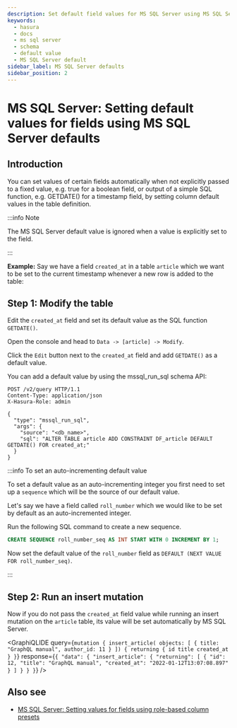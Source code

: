 ```yaml
---
description: Set default field values for MS SQL Server using MS SQL Server defaults in Hasura
keywords:
  - hasura
  - docs
  - ms sql server
  - schema
  - default value
  - MS SQL Server default
sidebar_label: MS SQL Server defaults
sidebar_position: 2
---
```



# MS SQL Server: Setting default values for fields using MS SQL Server defaults

## Introduction

You can set values of certain fields automatically when not explicitly passed to a fixed value, e.g. true for a boolean
field, or output of a simple SQL function, e.g. GETDATE() for a timestamp field, by setting column default values in the
table definition.

:::info Note

The MS SQL Server default value is ignored when a value is explicitly set to the field.

:::

**Example:** Say we have a field `created_at` in a table `article` which we want to be set to the current timestamp
whenever a new row is added to the table:

## Step 1: Modify the table

Edit the `created_at` field and set its default value as the SQL function `GETDATE()`.

<Tabs className="api-tabs">
<TabItem value="console" label="Console">

Open the console and head to `Data -> [article] -> Modify`.

Click the `Edit` button next to the `created_at` field and add `GETDATE()` as a default value.

<Thumbnail
  src='/img/graphql/core/schema/mssql-add-default-value.png'
  alt='Modify the table in the console'
  width='800px'
/>

</TabItem>
<TabItem value="api" label="API">

You can add a default value by using the mssql_run_sql schema API:

```http
POST /v2/query HTTP/1.1
Content-Type: application/json
X-Hasura-Role: admin

{
  "type": "mssql_run_sql",
  "args": {
    "source": "<db_name>",
    "sql": "ALTER TABLE article ADD CONSTRAINT DF_article DEFAULT GETDATE() FOR created_at;"
  }
}
```

</TabItem>
</Tabs>

:::info To set an auto-incrementing default value

To set a default value as an auto-incrementing integer you first need to set up a `sequence` which will be the source of
our default value.

Let's say we have a field called `roll_number` which we would like to be set by default as an auto-incremented integer.

Run the following SQL command to create a new sequence.

```sql
CREATE SEQUENCE roll_number_seq AS INT START WITH 0 INCREMENT BY 1;
```

Now set the default value of the `roll_number` field as `DEFAULT (NEXT VALUE FOR roll_number_seq)`.

:::

## Step 2: Run an insert mutation

Now if you do not pass the `created_at` field value while running an insert mutation on the `article` table, its value
will be set automatically by MS SQL Server.

<GraphiQLIDE
  query={`mutation {
    insert_article(
    objects: [
      {
        title: "GraphQL manual",
        author_id: 11
      }
    ]) {
    returning {
      id
      title
      created_at
    }
 }`}
  response={`{
  "data": {
    "insert_article": {
      "returning": [
        {
          "id": 12,
          "title": "GraphQL manual",
          "created_at": "2022-01-12T13:07:08.897"
        }
      ]
    }
  }
 }`}
/>

## Also see

- [MS SQL Server: Setting values for fields using role-based column presets](/schema/ms-sql-server/default-values/mssql-column-presets.mdx)
